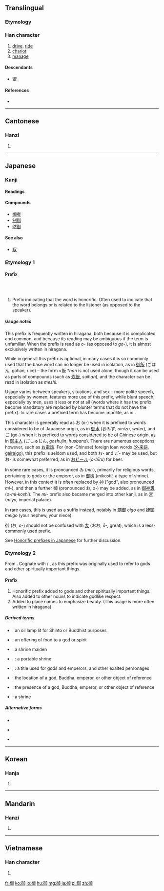 {{also|禦}}
==Translingual==

===Etymology===
{{Han compound|彳|卸|c1=s|c2=s|ls=ic}}

===Han character===
{{Han char|rn=60|rad=彳|as=08|asj=09|sn=11|snj=12|four=2722<sub>0</sub>|canj=竹人人一中 (HOOML)|ids=⿰[[彳]][[卸]]}}

# [[drive]], [[ride]]
# [[chariot]]
# [[manage]]

====Descendants====
* [[禦]]

====References====
* {{Han ref|kx=0368.230|dkj=10157|dj=0693.050|hdz=20832.160|uh=5FA1|ud=24481|bh=B173|bd=45427}}

----

==Cantonese==

===Hanzi===
{{yue-hanzi|jyut=|y=yu6|tra=禦}}

# {{defn|lang=yue|sort=彳08}}

----

==Japanese==

===Kanji===
{{ja-kanji|grade=c|rs=彳08}}

====Readings====
{{ja-readings
|on=[[ぎょ]] ([[gyo]]), [[ご]] ([[go]])
|kun=[[お]] ([[o]]), [[おおむ]] (ōmu), [[おおん]] (ōn), [[おん]] ([[on]]), [[み]] (mi)
}}

====Compounds====
* [[御者]]
* [[制御]]
* [[防御]]

====See also====
* [[馭]]

===Etymology 1===
<!-- Technically, the two pronunciations/readings here should be split into separate etyls -- "o" from JA, "go" from ZHO -- but that would make the usage note confusing.  -->
====Prefix====
{{ja-pos|k|prefix|hira=お|rom=o}}<br/>
{{ja-pos|k|prefix|hira=ご|rom=go|hidx=こ'}}<br/>

# Prefix indicating that the word is honorific.  Often used to indicate that the word belongs or is related to the listener (as opposed to the speaker).

=====Usage notes=====
This prefix is frequently written in hiragana, both because it is complicated and common, and because its reading may be ambiguous if the term is unfamiliar. When the prefix is read as ''o-'' (as opposed to ''go-''), it is almost exclusively written in hiragana.

While in general this prefix is optional, in many cases it is so commonly used that the base word can no longer be used in isolation, as in [[御飯]] (ごはん, gohan, rice) – the form ×飯 *''han'' is not used alone, though it can be used as parts of compounds (such as [[炊飯]], ''suihan''), and the character can be read in isolation as ''meshi''.

Usage varies between speakers, situations, and sex – more polite speech, especially by women, features more use of this prefix, while blunt speech, especially by men, uses it less or not at all (words where it has the prefix become mandatory are replaced by blunter terms that do not have the prefix). In rare cases a prefixed term has become impolite, as in {{term|lang=ja|御前|tr=omae||you (familiar or derogatory)}}.

This character is generally read as お (o-) when it is prefixed to words considered to be of Japanese origin, as in [[御水]] (おみず, ''omizu'', ''water''), and ご (go-) when it is prefixed to words considered to be of Chinese origin, as in [[御主人]] (ごしゅじん, ''goshujin'', ''husband'').  There are numerous exceptions, however, such as [[お電話]]. For (non-Chinese) foreign loan words ([[外来語]], [[gairaigo]]), this prefix is seldom used, and both お- and ご- may be used, but お- is somewhat preferred, as in [[おビール]] (''o-bīru'') for beer.

In some rare cases, it is pronounced み (''mi-''), primarily for religious words, pertaining to gods or the emperor, as in [[御輿]] (''mikoshi,'' a type of shrine). However, in this context it is often replaced by [[神]] ("god", also pronounced ''mi-''), and then a further 御 (pronounced お, ''o-'') may be added, as in [[御神輿]] (''o-mi-koshi''). The ''mi-'' prefix also became merged into other kanji, as in [[宮]] (''miya,'' imperial palace).

In rare cases, this is used as a suffix instead, notably in [[甥御]] ''oigo'' and [[姪御]] ''meigo'' (your nephew, your niece).

御 (お, ''o-'') should not be confused with [[大]] (おお, ''ō-,'' great), which is a less-commonly used prefix.

See [[w:Honorific speech in Japanese#Honorific prefixes|Honorific prefixes in Japanese]] for further discussion.

===Etymology 2===
From {{etyl|ojp|ja|sort=み}}.  Cognate with {{l|ja|霊}} / {{term|lang=ja|神|tr=mi||spirit, god}}, as this prefix was originally used to refer to gods and other spiritually important things.

====Prefix====
{{ja-pos|k|prefix|hira=み|rom=mi}}

# Honorific prefix added to gods and other spiritually important things.  Also added to other nouns to indicate godlike respect.
# Added to place names to emphasize beauty.  (This usage is more often written in hiragana)

=====Derived terms=====
* {{l|ja|御明|tr=[[みあかし]], ''[[miakashi]]''}}: an oil lamp lit for Shinto or Buddhist purposes
* {{l|ja|御食|tr=[[みけ]], ''[[mike]]''}}: an offering of food to a god or spirit
* {{l|ja|御子|tr=[[みこ]], ''[[miko]]''}}: a shrine maiden
* {{l|ja|御輿}}, {{l|ja|神輿|tr=[[みこし]], ''[[mikoshi]]''}}: a portable shrine
* {{l|ja|尊}}, {{l|ja|命|tr=[[みこと]], ''[[mikoto]]''}}: a title used for gods and emperors, and other exalted personages
* {{l|ja|御許|tr=[[みもと]], ''[[mimoto]]''}}: the location of a god, Buddha, emperor, or other object of reference
* {{l|ja|御座|tr=[[みまし]], ''[[mimashi]]''}}: the presence of a god, Buddha, emperor, or other object of reference
* {{l|ja|宮|tr=[[みや]], ''[[miya]]''}}: a shrine

=====Alternative forms=====
* {{l|ja|み}}
* {{sense|beautiful place}} {{l|ja|美}}
* {{sense|beautiful place}} {{l|ja|深}}

----

==Korean==

===Hanja===
{{ko-hanja|hangeul=[[어]], [[아]]|eumhun=|rv=eo, a|mr=ŏ, a|y=e, a}}

# {{defn|lang=ko|sort=彳08}}

----

==Mandarin==

===Hanzi===
{{cmn-hanzi|tra=禦|pin=[[yà]] ([[ya4]]), [[yù]] ([[yu4]])|wg=ya<sup>4</sup>, yü<sup>4</sup>}}

# {{defn|lang=cmn|sort=彳08}}

----

==Vietnamese==

===Han character===
{{vi-hantu|[[ngự]], [[ngợ]], [[ngừ]], [[ngừa]]|rs=彳08}}

# {{defn|lang=vi|sort=彳08}}

[[fr:御]]
[[ko:御]]
[[lo:御]]
[[hu:御]]
[[mg:御]]
[[ja:御]]
[[pl:御]]
[[zh:御]]